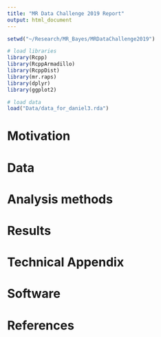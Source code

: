 ```yaml
---
title: "MR Data Challenge 2019 Report"
output: html_document
---
```



```r
setwd("~/Research/MR_Bayes/MRDataChallenge2019")

# load libraries
library(Rcpp)
library(RcppArmadillo)
library(RcppDist)
library(mr.raps)
library(dplyr)
library(ggplot2)

# load data 
load("Data/data_for_daniel3.rda")
```

# Motivation 

# Data

# Analysis methods

# Results

# Technical Appendix 

# Software 

# References 





